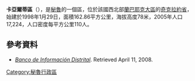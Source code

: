 '''卡亞爾蒂區'''（{{lang-es|Distrito de Cayaltí}}），是[[秘魯|秘魯]]的一個區，位於該國西北部[[蘭巴耶克大區|蘭巴耶克大區]]的[[奇克拉約省|奇克拉約省]]，始建於1998年1月29日，面積162.86平方公里，海拔高度78米，2005年人口17,224，人口密度每平方公里110人。

==參考資料==
* ''[https://web.archive.org/web/20080410165254/http://desa.inei.gob.pe/mapas/bid/ Banco de Información Distrital]''. Retrieved April 11, 2008.

{{Peru-geo-stub}}
[[Category:秘魯行政區|Category:秘魯行政區]]